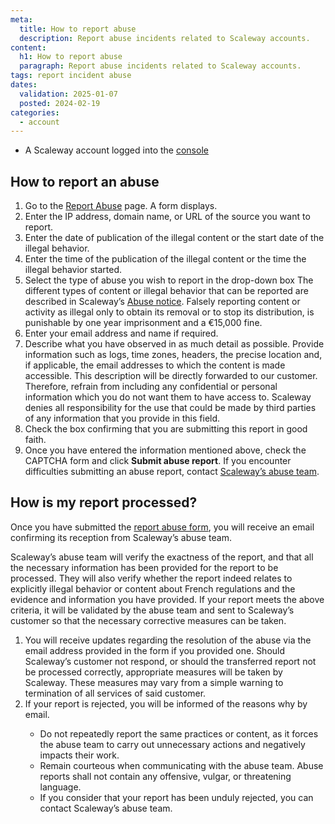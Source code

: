 ```yaml
---
meta:
  title: How to report abuse
  description: Report abuse incidents related to Scaleway accounts.
content:
  h1: How to report abuse
  paragraph: Report abuse incidents related to Scaleway accounts.
tags: report incident abuse
dates:
  validation: 2025-01-07
  posted: 2024-02-19
categories:
  - account
---
```


<Macro id="requirements" />

- A Scaleway account logged into the [console](https://console.scaleway.com)

## How to report an abuse

1. Go to the [Report Abuse](https://console.scaleway.com/support/abuses/create/) page. A form displays.
2. Enter the IP address, domain name, or URL of the source you want to report.
3. Enter the date of publication of the illegal content or the start date of the illegal behavior.
4. Enter the time of the publication of the illegal content or the time the illegal behavior started.
5. Select the type of abuse you wish to report in the drop-down box
    <Message type="tip">
    The different types of content or illegal behavior that can be reported are described in Scaleway’s [Abuse notice](https://www.scaleway.com/en/abuse-notice/).
    </Message>
    <Message type="important">
    Falsely reporting content or activity as illegal only to obtain its removal or to stop its distribution, is punishable by one year imprisonment and a €15,000 fine.
    </Message>
6. Enter your email address and name if required.
7. Describe what you have observed in as much detail as possible. Provide information such as logs, time zones, headers, the precise location and, if applicable, the email addresses to which the content is made accessible.
    <Message type="important">
    This description will be directly forwarded to our customer. Therefore, refrain from including any confidential or personal information which you do not want them to have access to. 
    Scaleway denies all responsibility for the use that could be made by third parties of any information that you provide in this field.
    </Message>
8. Check the box confirming that you are submitting this report in good faith.
9. Once you have entered the information mentioned above, check the CAPTCHA form and click **Submit abuse report**.
    <Message type="note">
    If you encounter difficulties submitting an abuse report, contact [Scaleway’s abuse team](https://www.scaleway.com/fr/contact-trust-et-safety/).
    </Message>

## How is my report processed?

Once you have submitted the [report abuse form](https://abuse.scaleway.com/), you will receive an email confirming its reception from Scaleway’s abuse team.

Scaleway’s abuse team will verify the exactness of the report, and that all the necessary information has been provided for the report to be processed. They will also verify whether the report indeed relates to explicitly illegal behavior or content about French regulations and the evidence and information you have provided. If your report meets the above criteria, it will be validated by the abuse team and sent to Scaleway’s customer so that the necessary corrective measures can be taken.

1. You will receive updates regarding the resolution of the abuse via the email address provided in the form if you provided one.
    <Message type="note">
    Should Scaleway’s customer not respond, or should the transferred report not be processed correctly, appropriate measures will be taken by Scaleway. These measures may vary from a simple warning to termination of all services of said customer.
    </Message>
2. If your report is rejected, you will be informed of the reasons why by email.
    <Message type="note">
      * Do not repeatedly report the same practices or content, as it forces the abuse team to carry out unnecessary actions and negatively impacts their work.
      * Remain courteous when communicating with the abuse team. Abuse reports shall not contain any offensive, vulgar, or threatening language.
      * If you consider that your report has been unduly rejected, you can contact Scaleway’s abuse team.
    </Message>
